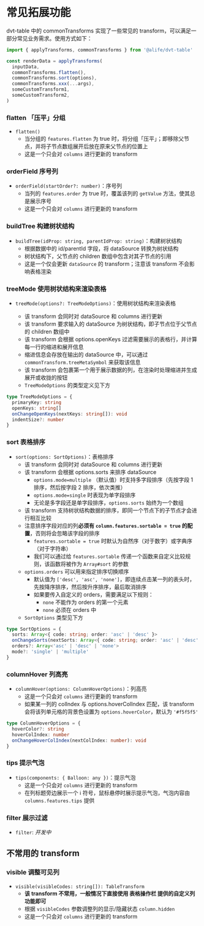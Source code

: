 
<Meta title="表格功能拓展 / 常见拓展功能" />

# 常见拓展功能

dvt-table 中的 commonTransforms 实现了一些常见的 transform，可以满足一部分常见业务需求。使用方式如下：

```javascript
import { applyTransforms, commonTransforms } from '@alife/dvt-table'

const renderData = applyTransforms(
  inputData,
  commonTransforms.flatten(),
  commonTransforms.sort(options),
  commonTransforms.xxx(...args),
  someCustomTransform1,
  someCustomTransform2,
)
```

<p></p>

### flatten 「压平」分组

- `flatten()`
  - 当分组的 `features.flatten` 为 true 时，将分组「压平」；即移除父节点，并将子节点数组展开后放在原来父节点的位置上
  - 这是一个只会对 `columns` 进行更新的 transform

### orderField 序号列

- `orderField(startOrder?: number)`：序号列
  - 当列的 `features.order` 为 true 时，覆盖该列的 `getValue` 方法，使其总是展示序号
  - 这是一个只会对 `columns` 进行更新的 transform

### buildTree 构建树状结构

- `buildTree(idProp: string, parentIdProp: string)`：构建树状结构
  - 根据数据中的 id/parentId 字段，将 dataSource 转换为树状结构
  - 树状结构下，父节点的 children 数组中包含对其子节点的引用
  - 这是一个仅会更新 `dataSource` 的 transform；注意该 transform 不会影响表格渲染

### treeMode 使用树状结构来渲染表格

- `treeMode(options?: TreeModeOptions)`：使用树状结构来渲染表格

  - 该 transform 会同时对 dataSource 和 columns 进行更新
  - 该 transform 要求输入的 dataSource 为树状结构，即子节点位于父节点的 children 数组中
  - 该 transform 会根据 options.openKeys 过滤需要展示的表格行，并计算每一行的缩进和展开信息
  - 缩进信息会存放在输出的 dataSource 中，可以通过 `commonTransform.treeMetaSymbol` 来获取该信息
  - 该 transform 会包裹第一个用于展示数据的列，在渲染时处理缩进并生成展开或收拢的按钮
  - `TreeModeOptions` 的类型定义见下方

```typescript
type TreeModeOptions = {
  primaryKey: string
  openKeys: string[]
  onChangeOpenKeys(nextKeys: string[]): void
  indentSize?: number
}
```

### sort 表格排序

- `sort(options: SortOptions)`：表格排序
  - 该 transform 会同时对 dataSource 和 columns 进行更新
  - 该 transform 会根据 options.sorts 来排序 dataSource
    - `options.mode=multiple` （默认值）时支持多字段排序（先按字段 1 排序，然后按字段 2 排序，依次类推）
    - `options.mode=single` 时表现为单字段排序
    - 无论是多字段还是单字段排序，`options.sorts` 始终为一个数组
  - 该 transform 支持树状结构数据的排序，即同一个节点下的子节点才会进行相互比较
  - 注意排序字段对应的列**必须有 `column.features.sortable = true` 的配置**，否则将会忽略该字段的排序
    - `features.sortable = true` 时默认为自然序（对于数字）或字典序（对于字符串）
    - 我们可以通过给 `features.sortable` 传递一个函数来自定义比较规则，该函数将被作为 `Array#sort` 的参数
  - `options.orders` 可以用来指定排序切换顺序
    - 默认值为 `['desc', 'asc', 'none']`，即连续点击某一列的表头时，先按降序排序，然后按升序排序，最后取消排序
    - 如果要传入自定义的 orders，需要满足以下规则：
      - `none` 不能作为 orders 的第一个元素
      - `none` 必须在 orders 中
  - `SortOptions` 类型见下方

```typescript
type SortOptions = {
  sorts: Array<{ code: string; order: 'asc' | 'desc' }>
  onChangeSorts(nextSorts: Array<{ code: string; order: 'asc' | 'desc' }>): void
  orders?: Array<'asc' | 'desc' | 'none'>
  mode?: 'single' | 'multiple'
}
```

### columnHover 列高亮

- `columnHover(options: ColumnHoverOptions)`：列高亮
  - 这是一个只会对 `columns` 进行更新的 transform
  - 如果某一列的 colIndex 与 options.hoverColIndex 匹配，该 transform 会将该列单元格的背景色设置为 `options.hoverColor`，默认为 `'#f5f5f5'`

```typescript
type ColumnHoverOptions = {
  hoverColor?: string
  hoverColIndex: number
  onChangeHoverColIndex(nextColIndex: number): void
}
```

### tips 提示气泡

- `tips(components: { Balloon: any })`：提示气泡
  - 这是一个只会对 `columns` 进行更新的 transform
  - 在列标题旁边展示一个 ℹ 符号，鼠标悬停时展示提示气泡，气泡内容由 `columns.features.tips` 提供

### filter 展示过滤

- `filter`: _开发中_

## 不常用的 transform

### visible 调整可见列

- `visible(visibleCodes: string[]): TableTransform`
  - **该 transform 不常用，一般情况下直接使用 表格操作栏 提供的自定义列功能即可**
  - 根据 `visibleCodes` 参数调整列的显示/隐藏状态 `column.hidden`
  - 这是一个只会对 `columns` 进行更新的 transform
